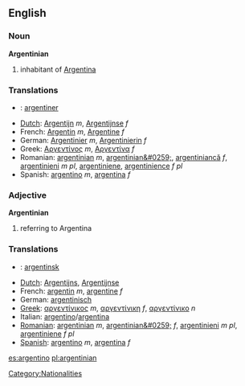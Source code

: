 ==English==
===Noun===
'''Argentinian'''

# inhabitant of [[Argentina]]

=== Translations ===
*{{da}}: [[argentiner]]
*[[Dutch]]: [[Argentijn]] ''m'', [[Argentijnse]] ''f''
*French: [[Argentin]] ''m'', [[Argentine]] ''f''
*German: [[Argentinier]] ''m'', [[Argentinierin]] ''f''
*Greek: [[Αργεντίνος]] ''m'', [[Αργεντίνα]] ''f''
*Romanian: [[argentinian]] ''m'', [[argentinian&#0259;]], [[argentiniancă]] ''f'', [[argentinieni]] ''m pl'', [[argentiniene]], [[argentinience]] ''f pl''
*Spanish: [[argentino]] ''m'', [[argentina]] ''f''

=== Adjective ===
'''Argentinian'''

# referring to Argentina

=== Translations ===
*{{da}}: [[argentinsk]]
*[[Dutch]]: [[Argentijns]], [[Argentijnse]]
*French: [[argentin]] ''m'', [[argentine]] ''f''
*German: [[argentinisch]]
*[[Greek]]: [[αργεντίνικος]] ''m'', [[αργεντίνικη]] ''f'', [[αργεντίνικο]] ''n''
*Italian: [[argentino]]/[[argentina]]
*[[Romanian]]: [[argentinian]] ''m'', [[argentinian&#0259;]] ''f'', [[argentinieni]] ''m pl'', [[argentiniene]] ''f pl''
*[[Spanish]]: [[argentino]] ''m'', [[argentina]] ''f''

[[Category:Nationalities]]

[[es:argentino]]
[[pl:argentinian]]
